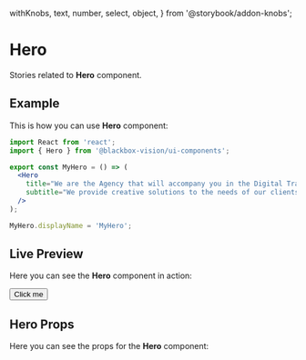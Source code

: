   withKnobs,
  text,
  number,
  select,
  object,
} from '@storybook/addon-knobs';


<Meta title="UI Components/Hero" component={Hero} />

# Hero

Stories related to **Hero** component.

## Example

This is how you can use **Hero** component:

```jsx
import React from 'react';
import { Hero } from '@blackbox-vision/ui-components';

export const MyHero = () => (
  <Hero
    title="We are the Agency that will accompany you in the Digital Transformation of your Company"
    subtitle="We provide creative solutions to the needs of our clients"
  />
);

MyHero.displayName = 'MyHero';
```

## Live Preview

Here you can see the **Hero** component in action:

<Preview withSource="none">
  <Story
    name="Get started"
    decorators={[withKnobs, addThemeProvider(lightTheme)]}
  >
    <Hero
      title={text(
        'Title',
        'We are the Agency that will accompany you in the Digital Transformation of your Company'
      )}
      subtitle={text(
        'Subtitle',
        'We provide creative solutions to the needs of our clients'
      )}
      clip={select(
        'clip',
        { none: 'none', left: 'left', center: 'center', right: 'right' },
        'left'
      )}
      height={text('Height', '')}
      gradient={object('Gradient', {
        start: null,
        end: null,
        direction: null,
        startPercentage: null,
        endPercentage: null,
      })}
    >
      <Button
        color="secondary"
        variant="outlined"
        style={{ borderRadius: 50, width: 130 }}
      >
        Click me
      </Button>
    </Hero>
  </Story>
</Preview>

## Hero Props

Here you can see the props for the **Hero** component:

<Props of={Hero} />
